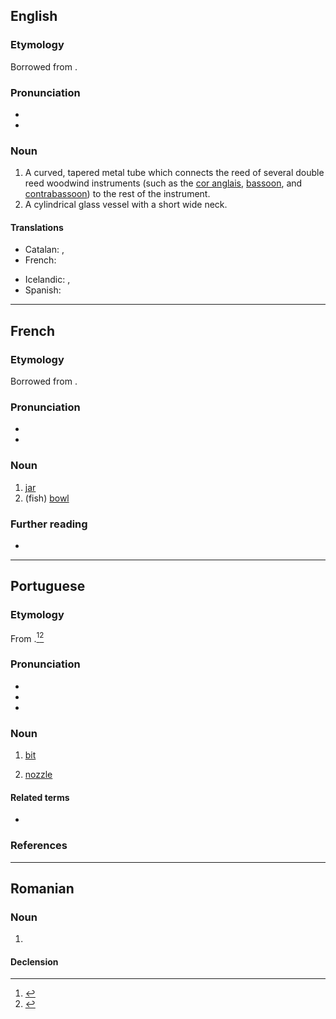 {{also|boçal}}
==English==
{{wikipedia}}

===Etymology===
Borrowed from {{bor|en|fr|bocal}}.

===Pronunciation===
* {{enPR|bōˈ kəl|bō kalˈ}}
* {{IPA|en|/ˈboʊkəl/|/boʊˈkæl/}}

===Noun===
{{en-noun}}

# A curved, tapered metal tube which connects the reed of several double reed woodwind instruments (such as the [[cor anglais]], [[bassoon]], and [[contrabassoon]]) to the rest of the instrument.
# A cylindrical glass vessel with a short wide neck.

====Translations====
{{trans-top|metal tube connecting a double reed to the instrument}}
* Catalan: {{t|ca|tudell|m}}, {{t|ca|bufador|m}}
* French: {{t+|fr|bocal}}
{{trans-mid}}
* Icelandic: {{qualifier|on bassoons}} {{t|is|ess|n}}, {{qualifier|on instruments of the oboe family}} {{t+|is|krókur|m}}
* Spanish: {{t|es|tudel|m}}
{{trans-bottom}}

----

==French==

===Etymology===
Borrowed from {{bor|fr|it|boccale}}.

===Pronunciation===
* {{fr-IPA}}
* {{audio|fr|LL-Q150 (fra)-LoquaxFR-bocal.wav|Audio}}

===Noun===
{{fr-noun|m}}

# [[jar]]
# (fish) [[bowl]]

===Further reading===
* {{R:TLFi}}

----

==Portuguese==

===Etymology===
From {{suffix|pt|boca|al}}.<ref>{{R:pt:Infopédia}}</ref><ref>{{R:pt:Priberam}}</ref>

===Pronunciation===
{{pt-IPA}}
* {{homophones|pt|bucal|q1=Portugal|vocal|q2=Porto}}
* {{rhymes|pt|al|q1=Portugal|aw|q2=Brazil|s=2}}
* {{hyphenation|pt|bo|cal}}

===Noun===
{{pt-noun|m}}

# [[bit]] {{gloss|metal in horse’s mouth}}
#: {{syn|pt|morso|bocado}}
# [[nozzle]]

====Related terms====
* {{l|pt|bocado}}

===References===
<references/>

----

==Romanian==

===Noun===
{{ro-noun|n|bocaluri}}

# {{alternative form of|ro|pocal}}

====Declension====
{{ro-noun-n-uri}}